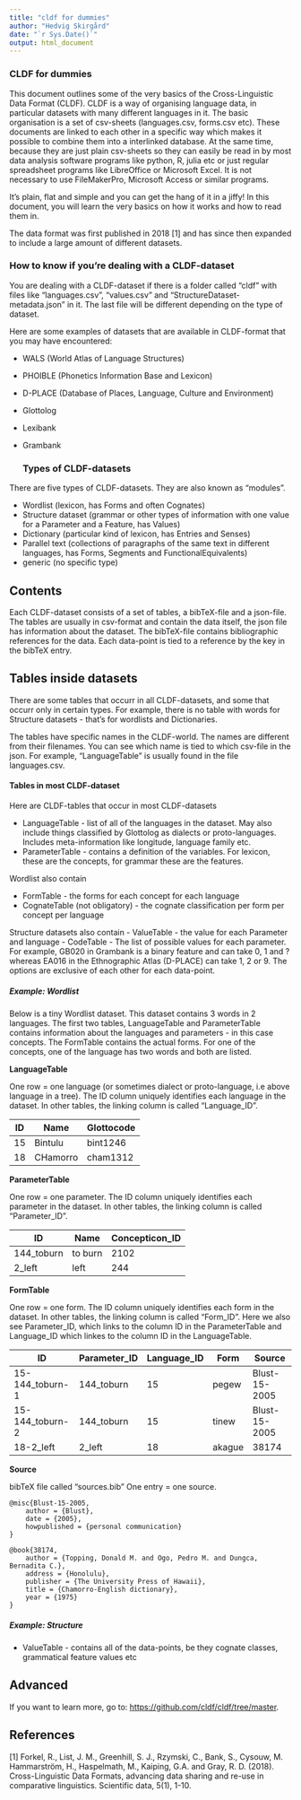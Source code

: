 ```yaml
---
title: "cldf for dummies"
author: "Hedvig Skirgård"
date: "`r Sys.Date()`"
output: html_document
---
```


### CLDF for dummies

This document outlines some of the very basics of the Cross-Linguistic Data Format (CLDF). CLDF is a way of organising language data, in particular datasets with many different languages in it. The basic organisation is a set of csv-sheets (languages.csv, forms.csv etc). These documents are linked to each other in a specific way which makes it possible to combine them into a interlinked database. At the same time, because they are just plain csv-sheets so they can easily be read in by most data analysis software programs like python, R, julia etc or just regular spreadsheet programs like LibreOffice or Microsoft Excel. It is not necessary to use FileMakerPro, Microsoft Access or similar programs.

It's plain, flat and simple and you can get the hang of it in a jiffy! In this document, you will learn the very basics on how it works and how to read them in.

The data format was first published in 2018 [1] and has since then expanded to include a large amount of different datasets.

### How to know if you're dealing with a CLDF-dataset

You are dealing with a CLDF-dataset if there is a folder called "cldf" with files like "languages.csv", "values.csv" and "StructureDataset-metadata.json" in it. The last file will be different depending on the type of dataset.

Here are some examples of datasets that are available in CLDF-format that you may have encountered:

-   WALS (World Atlas of Language Structures)

-   PHOIBLE (Phonetics Information Base and Lexicon)

-   D-PLACE (Database of Places, Language, Culture and Environment)

-   Glottolog

-   Lexibank

-   Grambank

    ### Types of CLDF-datasets

There are five types of CLDF-datasets. They are also known as "modules".

-   Wordlist (lexicon, has Forms and often Cognates)
-   Structure dataset (grammar or other types of information with one value for a Parameter and a Feature, has Values)
-   Dictionary (particular kind of lexicon, has Entries and Senses)
-   Parallel text (collections of paragraphs of the same text in different languages, has Forms, Segments and FunctionalEquivalents)
-   generic (no specific type)

## Contents

Each CLDF-dataset consists of a set of tables, a bibTeX-file and a json-file. The tables are usually in csv-format and contain the data itself, the json file has information about the dataset. The bibTeX-file contains bibliographic references for the data. Each data-point is tied to a reference by the key in the bibTeX entry.

## Tables inside datasets

There are some tables that occurr in all CLDF-datasets, and some that occurr only in certain types. For example, there is no table with words for Structure datasets - that's for wordlists and Dictionaries.

The tables have specific names in the CLDF-world. The names are different from their filenames. You can see which name is tied to which csv-file in the json. For example, "LanguageTable" is usually found in the file languages.csv.

#### Tables in most CLDF-dataset

Here are CLDF-tables that occur in most CLDF-datasets

-   LanguageTable - list of all of the languages in the dataset. May also include things classified by Glottolog as dialects or proto-languages. Includes meta-information like longitude, language family etc.
-   ParameterTable - contains a definition of the variables. For lexicon, these are the concepts, for grammar these are the features.

Wordlist also contain

-   FormTable - the forms for each concept for each language
-   CognateTable (not obligatory) - the cognate classification per form per concept per language

Structure datasets also contain
-   ValueTable - the value for each Parameter and language
-   CodeTable - The list of possible values for each parameter. For example, GB020 in Grambank is a binary feature and can take 0, 1 and ? whereas EA016 in the Ethnographic Atlas (D-PLACE) can take 1, 2 or 9. The options are exclusive of each other for each data-point.

##### Example: Wordlist

Below is a tiny Wordlist dataset. This dataset contains 3 words in 2 languages. The first two tables, LanguageTable and ParameterTable contains information about the languages and parameters - in this case concepts. The FormTable contains the actual forms. For one of the concepts, one of the language has two words and both are listed.

**LanguageTable**

One row = one language (or sometimes dialect or proto-language, i.e above language in a tree). The ID column uniquely identifies each language in the dataset. In other tables, the linking column is called "Language_ID".

| ID  | Name     | Glottocode |
|-----|----------|------------|
| 15  | Bintulu  | bint1246   |
| 18  | CHamorro | cham1312   |

**ParameterTable**

One row = one parameter. The ID column uniquely identifies each parameter in the dataset. In other tables, the linking column is called "Parameter_ID".

| ID         | Name    | Concepticon_ID |
|------------|---------|----------------|
| 144_toburn | to burn | 2102           |
| 2_left     | left    | 244            |

**FormTable**

One row = one form. The ID column uniquely identifies each form in the dataset. In other tables, the linking column is called "Form_ID". Here we also see Parameter_ID, which links to the column ID in the ParameterTable and Language_ID which linkes to the column ID in the LanguageTable.

| ID              | Parameter_ID | Language_ID | Form   | Source        |
|-----------------|--------------|-------------|--------|---------------|
| 15-144_toburn-1 | 144_toburn   | 15          | pegew  | Blust-15-2005 |
| 15-144_toburn-2 | 144_toburn   | 15          | tinew  | Blust-15-2005 |
| 18-2_left       | 2_left       | 18          | akague | 38174         |

**Source**

bibTeX file called "sources.bib" One entry = one source.

```         
@misc{Blust-15-2005,
    author = {Blust},
    date = {2005},
    howpublished = {personal communication}
}

@book{38174,
    author = {Topping, Donald M. and Ogo, Pedro M. and Dungca, Bernadita C.},
    address = {Honolulu},
    publisher = {The University Press of Hawaii},
    title = {Chamorro-English dictionary},
    year = {1975}
}
```

##### Example: Structure

-   ValueTable - contains all of the data-points, be they cognate classes, grammatical feature values etc

## Advanced

If you want to learn more, go to: <https://github.com/cldf/cldf/tree/master>.

## References

[1] Forkel, R., List, J. M., Greenhill, S. J., Rzymski, C., Bank, S., Cysouw, M. Hammarström, H., Haspelmath, M., Kaiping, G.A. and Gray, R. D. (2018). Cross-Linguistic Data Formats, advancing data sharing and re-use in comparative linguistics. Scientific data, 5(1), 1-10.
